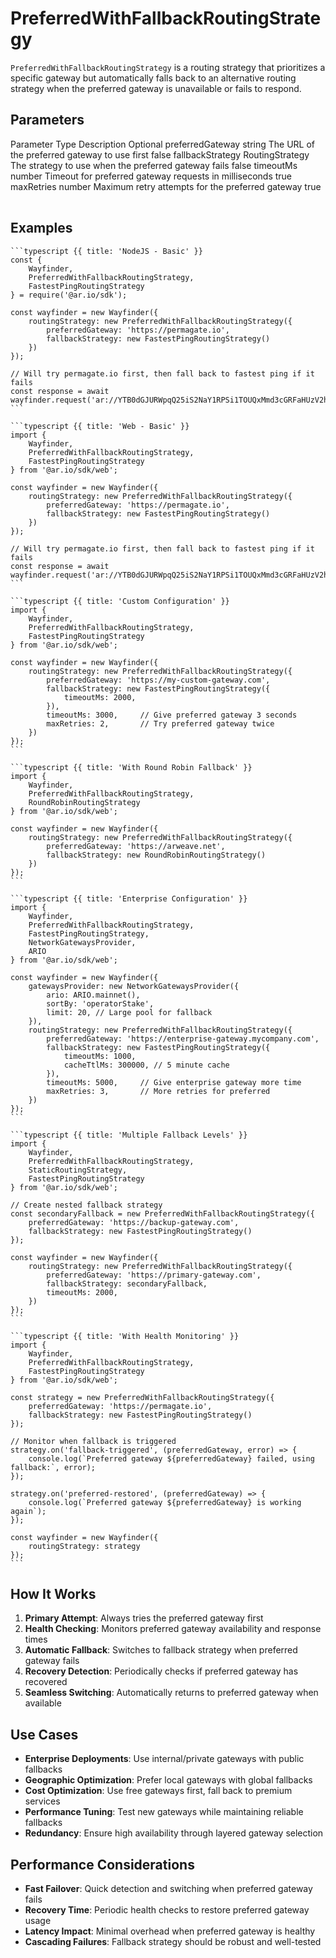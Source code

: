 

# PreferredWithFallbackRoutingStrategy

`PreferredWithFallbackRoutingStrategy` is a routing strategy that prioritizes a specific gateway but automatically falls back to an alternative routing strategy when the preferred gateway is unavailable or fails to respond.

## Parameters

<Table>
  <Table.Head>
    <Table.Row>
      <Table.Header>Parameter</Table.Header>
      <Table.Header>Type</Table.Header>
      <Table.Header>Description</Table.Header>
      <Table.Header>Optional</Table.Header>
    </Table.Row>
  </Table.Head>
  <Table.Body>
    <Table.Row>
      <Table.Cell className="font-semibold">preferredGateway</Table.Cell>
      <Table.Cell>string</Table.Cell>
      <Table.Cell>The URL of the preferred gateway to use first</Table.Cell>
      <Table.Cell>false</Table.Cell>
    </Table.Row>
    <Table.Row>
      <Table.Cell className="font-semibold">fallbackStrategy</Table.Cell>
      <Table.Cell>RoutingStrategy</Table.Cell>
      <Table.Cell>The strategy to use when the preferred gateway fails</Table.Cell>
      <Table.Cell>false</Table.Cell>
    </Table.Row>
    <Table.Row>
      <Table.Cell className="font-semibold">timeoutMs</Table.Cell>
      <Table.Cell>number</Table.Cell>
      <Table.Cell>Timeout for preferred gateway requests in milliseconds</Table.Cell>
      <Table.Cell>true</Table.Cell>
    </Table.Row>
    <Table.Row>
      <Table.Cell className="font-semibold">maxRetries</Table.Cell>
      <Table.Cell>number</Table.Cell>
      <Table.Cell>Maximum retry attempts for the preferred gateway</Table.Cell>
      <Table.Cell>true</Table.Cell>
    </Table.Row>
  </Table.Body>
</Table>

## Examples

<CodeGroup title="PreferredWithFallbackRoutingStrategy">

    ```typescript {{ title: 'NodeJS - Basic' }}
    const {
        Wayfinder,
        PreferredWithFallbackRoutingStrategy,
        FastestPingRoutingStrategy
    } = require('@ar.io/sdk');

    const wayfinder = new Wayfinder({
        routingStrategy: new PreferredWithFallbackRoutingStrategy({
            preferredGateway: 'https://permagate.io',
            fallbackStrategy: new FastestPingRoutingStrategy()
        })
    });

    // Will try permagate.io first, then fall back to fastest ping if it fails
    const response = await wayfinder.request('ar://YTB0dGJURWpqQ25iS2NaY1RPSi1TOUQxMmd3cGRFaHUzV2hiWnVlZ2o5WT0');
    ```

    ```typescript {{ title: 'Web - Basic' }}
    import {
        Wayfinder,
        PreferredWithFallbackRoutingStrategy,
        FastestPingRoutingStrategy
    } from '@ar.io/sdk/web';

    const wayfinder = new Wayfinder({
        routingStrategy: new PreferredWithFallbackRoutingStrategy({
            preferredGateway: 'https://permagate.io',
            fallbackStrategy: new FastestPingRoutingStrategy()
        })
    });

    // Will try permagate.io first, then fall back to fastest ping if it fails
    const response = await wayfinder.request('ar://YTB0dGJURWpqQ25iS2NaY1RPSi1TOUQxMmd3cGRFaHUzV2hiWnVlZ2o5WT0');
    ```

    ```typescript {{ title: 'Custom Configuration' }}
    import {
        Wayfinder,
        PreferredWithFallbackRoutingStrategy,
        FastestPingRoutingStrategy
    } from '@ar.io/sdk/web';

    const wayfinder = new Wayfinder({
        routingStrategy: new PreferredWithFallbackRoutingStrategy({
            preferredGateway: 'https://my-custom-gateway.com',
            fallbackStrategy: new FastestPingRoutingStrategy({
                timeoutMs: 2000,
            }),
            timeoutMs: 3000,     // Give preferred gateway 3 seconds
            maxRetries: 2,       // Try preferred gateway twice
        })
    });
    ```

    ```typescript {{ title: 'With Round Robin Fallback' }}
    import {
        Wayfinder,
        PreferredWithFallbackRoutingStrategy,
        RoundRobinRoutingStrategy
    } from '@ar.io/sdk/web';

    const wayfinder = new Wayfinder({
        routingStrategy: new PreferredWithFallbackRoutingStrategy({
            preferredGateway: 'https://arweave.net',
            fallbackStrategy: new RoundRobinRoutingStrategy()
        })
    });
    ```

    ```typescript {{ title: 'Enterprise Configuration' }}
    import {
        Wayfinder,
        PreferredWithFallbackRoutingStrategy,
        FastestPingRoutingStrategy,
        NetworkGatewaysProvider,
        ARIO
    } from '@ar.io/sdk/web';

    const wayfinder = new Wayfinder({
        gatewaysProvider: new NetworkGatewaysProvider({
            ario: ARIO.mainnet(),
            sortBy: 'operatorStake',
            limit: 20, // Large pool for fallback
        }),
        routingStrategy: new PreferredWithFallbackRoutingStrategy({
            preferredGateway: 'https://enterprise-gateway.mycompany.com',
            fallbackStrategy: new FastestPingRoutingStrategy({
                timeoutMs: 1000,
                cacheTtlMs: 300000, // 5 minute cache
            }),
            timeoutMs: 5000,     // Give enterprise gateway more time
            maxRetries: 3,       // More retries for preferred
        })
    });
    ```

    ```typescript {{ title: 'Multiple Fallback Levels' }}
    import {
        Wayfinder,
        PreferredWithFallbackRoutingStrategy,
        StaticRoutingStrategy,
        FastestPingRoutingStrategy
    } from '@ar.io/sdk/web';

    // Create nested fallback strategy
    const secondaryFallback = new PreferredWithFallbackRoutingStrategy({
        preferredGateway: 'https://backup-gateway.com',
        fallbackStrategy: new FastestPingRoutingStrategy()
    });

    const wayfinder = new Wayfinder({
        routingStrategy: new PreferredWithFallbackRoutingStrategy({
            preferredGateway: 'https://primary-gateway.com',
            fallbackStrategy: secondaryFallback,
            timeoutMs: 2000,
        })
    });
    ```

    ```typescript {{ title: 'With Health Monitoring' }}
    import {
        Wayfinder,
        PreferredWithFallbackRoutingStrategy,
        FastestPingRoutingStrategy
    } from '@ar.io/sdk/web';

    const strategy = new PreferredWithFallbackRoutingStrategy({
        preferredGateway: 'https://permagate.io',
        fallbackStrategy: new FastestPingRoutingStrategy()
    });

    // Monitor when fallback is triggered
    strategy.on('fallback-triggered', (preferredGateway, error) => {
        console.log(`Preferred gateway ${preferredGateway} failed, using fallback:`, error);
    });

    strategy.on('preferred-restored', (preferredGateway) => {
        console.log(`Preferred gateway ${preferredGateway} is working again`);
    });

    const wayfinder = new Wayfinder({
        routingStrategy: strategy
    });
    ```

</CodeGroup>

## How It Works

1. **Primary Attempt**: Always tries the preferred gateway first
2. **Health Checking**: Monitors preferred gateway availability and response times
3. **Automatic Fallback**: Switches to fallback strategy when preferred gateway fails
4. **Recovery Detection**: Periodically checks if preferred gateway has recovered
5. **Seamless Switching**: Automatically returns to preferred gateway when available

## Use Cases

- **Enterprise Deployments**: Use internal/private gateways with public fallbacks
- **Geographic Optimization**: Prefer local gateways with global fallbacks
- **Cost Optimization**: Use free gateways first, fall back to premium services
- **Performance Tuning**: Test new gateways while maintaining reliable fallbacks
- **Redundancy**: Ensure high availability through layered gateway selection

## Performance Considerations

- **Fast Failover**: Quick detection and switching when preferred gateway fails
- **Recovery Time**: Periodic health checks to restore preferred gateway usage
- **Latency Impact**: Minimal overhead when preferred gateway is healthy
- **Cascading Failures**: Fallback strategy should be robust and well-tested
